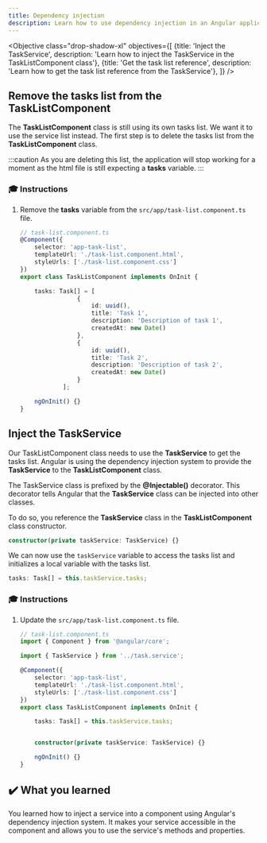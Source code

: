 ```yaml
---
title: Dependency injection
description: Learn how to use dependency injection in an Angular application.
---
```



<Objective class="drop-shadow-xl" objectives={[
{title: 'Inject the TaskService', description: 'Learn how to inject the TaskService in the TaskListComponent class'},
{title: 'Get the task list reference', description: 'Learn how to get the task list reference from the TaskService'},
]} />

## Remove the tasks list from the TaskListComponent

The **TaskListComponent** class is still using its own tasks list.
We want it to use the service list instead. The first step is to delete the tasks list from the **TaskListComponent** class.

:::caution
As you are deleting this list, the application will stop working for a moment as the html file is still expecting a **tasks** variable.
:::

### 🎓 Instructions

<Steps>

1. Remove the **tasks** variable from the `src/app/task-list.component.ts` file.

    ```typescript del={"remove the task list": 8-22}
    // task-list.component.ts
    @Component({
        selector: 'app-task-list',
        templateUrl: './task-list.component.html',
        styleUrls: ['./task-list.component.css']
    })
    export class TaskListComponent implements OnInit {

        tasks: Task[] = [
                    {
                        id: uuid(),
                        title: 'Task 1',
                        description: 'Description of task 1',
                        createdAt: new Date()
                    },
                    {
                        id: uuid(),
                        title: 'Task 2',
                        description: 'Description of task 2',
                        createdAt: new Date()
                    }
                ];

        ngOnInit() {}
    }
    ```

</Steps>

## Inject the TaskService

Our TaskListComponent class needs to use the **TaskService** to get the tasks list.
Angular is using the dependency injection system to provide the **TaskService** to the **TaskListComponent** class.

The TaskService class is prefixed by the **@Injectable()** decorator. This decorator tells Angular that the **TaskService** class can be injected into other classes.

To do so, you reference the **TaskService** class in the **TaskListComponent** class constructor.

```ts
constructor(private taskService: TaskService) {}
```

We can now use the `taskService` variable to access the tasks list and initializes a local variable with the tasks list.

```ts
tasks: Task[] = this.taskService.tasks;
```

### 🎓 Instructions

<Steps>

1. Update the `src/app/task-list.component.ts` file.

    ```typescript ins={"import the TaskService": 3-4} ins={"create a tasks variable and initialize it with the TaskService list": 12-13} ins={"Inject the TaskService in the class constructor": 15-16}
    // task-list.component.ts
    import { Component } from '@angular/core';

    import { TaskService } from '../task.service';

    @Component({
        selector: 'app-task-list',
        templateUrl: './task-list.component.html',
        styleUrls: ['./task-list.component.css']
    })
    export class TaskListComponent implements OnInit {

        tasks: Task[] = this.taskService.tasks;


        constructor(private taskService: TaskService) {}

        ngOnInit() {}
    }
    ```

</Steps>

## ✔️ What you learned

You learned how to inject a service into a component using Angular's dependency injection system.
It makes your service accessible in the component and allows you to use the service's methods and properties.
